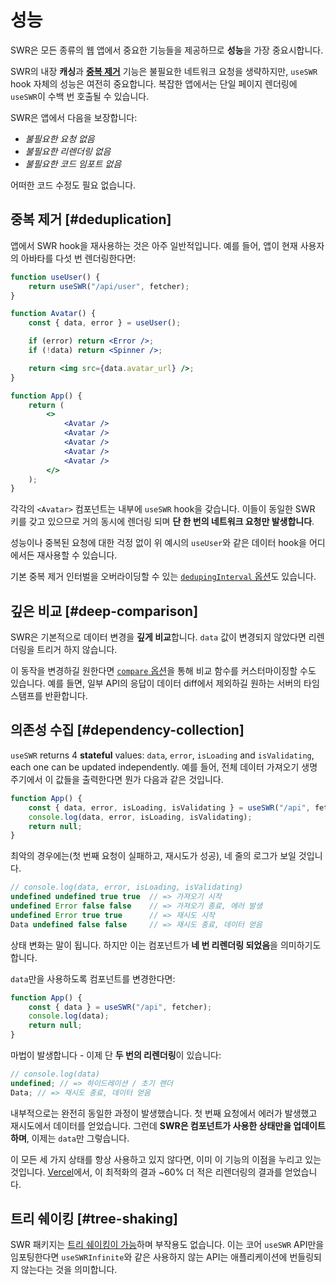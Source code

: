 # 성능

SWR은 모든 종류의 웹 앱에서 중요한 기능들을 제공하므로 **성능**을 가장 중요시합니다.

SWR의 내장 **캐싱**과 **[중복 제거](/advanced/performance#deduplication)** 기능은 불필요한 네트워크 요청을 생략하지만,
`useSWR` hook 자체의 성능은 여전히 중요합니다. 복잡한 앱에서는 단일 페이지 렌더링에 `useSWR`이 수백 번 호출될 수 있습니다.

SWR은 앱에서 다음을 보장합니다:

-   _불필요한 요청 없음_
-   _불필요한 리렌더링 없음_
-   _불필요한 코드 임포트 없음_

어떠한 코드 수정도 필요 없습니다.

## 중복 제거 [#deduplication]

앱에서 SWR hook을 재사용하는 것은 아주 일반적입니다. 예를 들어, 앱이 현재 사용자의 아바타를 다섯 번 렌더링한다면:

```jsx
function useUser() {
    return useSWR("/api/user", fetcher);
}

function Avatar() {
    const { data, error } = useUser();

    if (error) return <Error />;
    if (!data) return <Spinner />;

    return <img src={data.avatar_url} />;
}

function App() {
    return (
        <>
            <Avatar />
            <Avatar />
            <Avatar />
            <Avatar />
            <Avatar />
        </>
    );
}
```

각각의 `<Avatar>` 컴포넌트는 내부에 `useSWR` hook을 갖습니다. 이들이 동일한 SWR 키를 갖고 있으므로 거의 동시에 렌더링 되며 **단 한 번의 네트워크 요청만 발생합니다**.

성능이나 중복된 요청에 대한 걱정 없이 위 예시의 `useUser`와 같은 데이터 hook을 어디에서든 재사용할 수 있습니다.

기본 중복 제거 인터벌을 오버라이딩할 수 있는 [`dedupingInterval` 옵션](/docs/api)도 있습니다.

## 깊은 비교 [#deep-comparison]

SWR은 기본적으로 데이터 변경을 **깊게 비교**합니다. `data` 값이 변경되지 않았다면 리렌더링을 트리거 하지 않습니다.

이 동작을 변경하길 원한다면 [`compare` 옵션](/docs/api)을 통해 비교 함수를 커스터마이징할 수도 있습니다.
예를 들면, 일부 API의 응답이 데이터 diff에서 제외하길 원하는 서버의 타임 스탬프를 반환합니다.

## 의존성 수집 [#dependency-collection]

`useSWR` returns 4 **stateful** values: `data`, `error`, `isLoading` and `isValidating`, each one can be updated independently.
예를 들어, 전체 데이터 가져오기 생명 주기에서 이 값들을 출력한다면 뭔가 다음과 같은 것입니다.

```jsx
function App() {
    const { data, error, isLoading, isValidating } = useSWR("/api", fetcher);
    console.log(data, error, isLoading, isValidating);
    return null;
}
```

최악의 경우에는(첫 번째 요청이 실패하고, 재시도가 성공), 네 줄의 로그가 보일 것입니다.

```js
// console.log(data, error, isLoading, isValidating)
undefined undefined true true  // => 가져오기 시작
undefined Error false false    // => 가져오기 종료, 에러 발생
undefined Error true true      // => 재시도 시작
Data undefined false false     // => 재시도 종료, 데이터 얻음
```

상태 변화는 말이 됩니다. 하지만 이는 컴포넌트가 **네 번 리렌더링 되었음**을 의미하기도 합니다.

`data`만을 사용하도록 컴포넌트를 변경한다면:

```jsx
function App() {
    const { data } = useSWR("/api", fetcher);
    console.log(data);
    return null;
}
```

마법이 발생합니다 - 이제 단 **두 번의 리렌더링**이 있습니다:

```js
// console.log(data)
undefined; // => 하이드레이션 / 초기 렌더
Data; // => 재시도 종료, 데이터 얻음
```

내부적으로는 완전히 동일한 과정이 발생했습니다. 첫 번째 요청에서 에러가 발생했고 재시도에서 데이터를 얻었습니다.
그런데 **SWR은 컴포넌트가 사용한 상태만을 업데이트하며**, 이제는 `data`만 그렇습니다.

이 모든 세 가지 상태를 항상 사용하고 있지 않다면, 이미 이 기능의 이점을 누리고 있는 것입니다.
[Vercel](https://vercel.com)에서, 이 최적화의 결과 ~60% 더 적은 리렌더링의 결과를 얻었습니다.

## 트리 쉐이킹 [#tree-shaking]

SWR 패키지는 [트리 쉐이킹이 가능](https://webpack.js.org/guides/tree-shaking)하며 부작용도 없습니다.
이는 코어 `useSWR` API만을 임포팅한다면 `useSWRInfinite`와 같은 사용하지 않는 API는 애플리케이션에 번들링되지 않는다는 것을 의미합니다.
